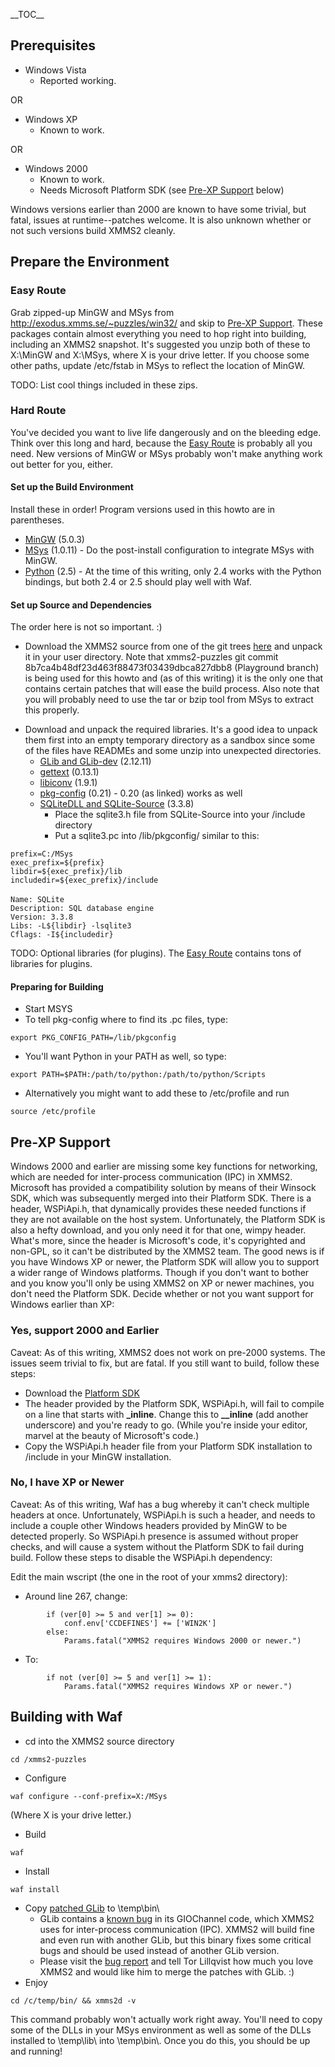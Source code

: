 __TOC__

==Prerequisites==
*Windows Vista
**Reported working.
OR
*Windows XP
**Known to work.
OR
*Windows 2000
**Known to work.
**Needs Microsoft Platform SDK (see [[#Pre-XP Support|Pre-XP Support]] below)

Windows versions earlier than 2000 are known to have some trivial, but fatal, issues at runtime--patches welcome. It is also unknown whether or not such versions build XMMS2 cleanly.

==Prepare the Environment==
===Easy Route===
Grab zipped-up MinGW and MSys from [http://exodus.xmms.se/~puzzles/win32/ http://exodus.xmms.se/~puzzles/win32/] and skip to [[#Pre-XP Support|Pre-XP Support]]. These packages contain almost everything you need to hop right into building, including an XMMS2 snapshot.
It's suggested you unzip both of these to X:\MinGW and X:\MSys, where X is your drive letter. If you choose some other paths, update /etc/fstab in MSys to reflect the location of MinGW.

TODO: List cool things included in these zips.

===Hard Route===
You've decided you want to live life dangerously and on the bleeding edge. Think over this long and hard, because the [[#Easy Route|Easy Route]] is probably all you need. New versions of MinGW or MSys probably won't make anything work out better for you, either.

====Set up the Build Environment====
Install these in order! Program versions used in this howto are in parentheses.
*[http://sourceforge.net/project/showfiles.php?group_id=2435 MinGW] (5.0.3)
*[http://sourceforge.net/project/showfiles.php?group_id=2435 MSys] (1.0.11) - Do the post-install configuration to integrate MSys with MinGW.
*[http://www.python.org/download/ Python] (2.5) - At the time of this writing, only 2.4 works with the Python bindings, but both 2.4 or 2.5 should play well with Waf.

====Set up Source and Dependencies====
The order here is not so important. :)

*Download the XMMS2 source from one of the git trees [http://git.xmms.se/ here] and unpack it in your user directory. Note that xmms2-puzzles git commit 8b7ca4b48df23d463f88473f03439dbca827dbb8 (Playground branch) is being used for this howto and (as of this writing) it is the only one that contains certain patches that will ease the build process. Also note that you will probably need to use the tar or bzip tool from MSys to extract this properly.

*Download and unpack the required libraries. It's a good idea to unpack them first into an empty temporary directory as a sandbox since some of the files have READMEs and some unzip into unexpected directories.
**[http://www.gimp.org/~tml/gimp/win32/downloads.html GLib and GLib-dev] (2.12.11)
**[http://sourceforge.net/project/showfiles.php?group_id=25167 gettext] (0.13.1)
**[http://sourceforge.net/project/showfiles.php?group_id=25167 libiconv] (1.9.1)
**[http://www.gimp.org/~tml/gimp/win32/downloads.html pkg-config] (0.21) - 0.20 (as linked) works as well
**[http://www.sqlite.org/download.html SQLiteDLL and SQLite-Source] (3.3.8)
***Place the sqlite3.h file from SQLite-Source into your /include directory
***Put a sqlite3.pc into /lib/pkgconfig/ similar to this:
 prefix=C:/MSys
 exec_prefix=${prefix}
 libdir=${exec_prefix}/lib
 includedir=${exec_prefix}/include
 
 Name: SQLite
 Description: SQL database engine
 Version: 3.3.8
 Libs: -L${libdir} -lsqlite3
 Cflags: -I${includedir}

TODO: Optional libraries (for plugins). The [[#Easy Route|Easy Route]] contains tons of libraries for plugins.

====Preparing for Building====
*Start MSYS
*To tell pkg-config where to find its .pc files, type:
 export PKG_CONFIG_PATH=/lib/pkgconfig
*You'll want Python in your PATH as well, so type:
 export PATH=$PATH:/path/to/python:/path/to/python/Scripts
*Alternatively you might want to add these to /etc/profile and run
 source /etc/profile

==Pre-XP Support==
Windows 2000 and earlier are missing some key functions for networking, which are needed for inter-process communication (IPC) in XMMS2. Microsoft has provided a compatibility solution by means of their Winsock SDK, which was subsequently merged into their Platform SDK. There is a header, WSPiApi.h, that dynamically provides these needed functions if they are not available on the host system. Unfortunately, the Platform SDK is also a hefty download, and you only need it for that one, wimpy header. What's more, since the header is Microsoft's code, it's copyrighted and non-GPL, so it can't be distributed by the XMMS2 team.
The good news is if you have Windows XP or newer, the Platform SDK will allow you to support a wider range of Windows platforms. Though if you don't want to bother and you know you'll only be using XMMS2 on XP or newer machines, you don't need the Platform SDK. Decide whether or not you want support for Windows earlier than XP:

===Yes, support 2000 and Earlier===
Caveat: As of this writing, XMMS2 does not work on pre-2000 systems. The issues seem trivial to fix, but are fatal. If you still want to build, follow these steps:

*Download the [http://www.microsoft.com/downloads/details.aspx?FamilyId=0BAF2B35-C656-4969-ACE8-E4C0C0716ADB&displaylang=en Platform SDK]
*The header provided by the Platform SDK, WSPiApi.h, will fail to compile on a line that starts with '''_inline'''. Change this to '''__inline''' (add another underscore) and you're ready to go. (<sarcasm>While you're inside your editor, marvel at the beauty of Microsoft's code.</sarcasm>)
*Copy the WSPiApi.h header file from your Platform SDK installation to /include in your MinGW installation.

===No, I have XP or Newer===
Caveat: As of this writing, Waf has a bug whereby it can't check multiple headers at once. Unfortunately, WSPiApi.h is such a header, and needs to include a couple other Windows headers provided by MinGW to be detected properly. So WSPiApi.h presence is assumed without proper checks, and will cause a system without the Platform SDK to fail during build. Follow these steps to disable the WSPiApi.h dependency:

Edit the main wscript (the one in the root of your xmms2 directory):
*Around line 267, change:
         if (ver[0] >= 5 and ver[1] >= 0):
             conf.env['CCDEFINES'] += ['WIN2K']
         else:
             Params.fatal("XMMS2 requires Windows 2000 or newer.")
*To:
         if not (ver[0] >= 5 and ver[1] >= 1):
             Params.fatal("XMMS2 requires Windows XP or newer.")

==Building with Waf==
*cd into the XMMS2 source directory
 cd /xmms2-puzzles
*Configure
 waf configure --conf-prefix=X:/MSys
(Where X is your drive letter.)
*Build
 waf
*Install
 waf install
*Copy [http://exodus.xmms.se/~juhovh/win32/libglib-2.0-0.dll patched GLib] to \temp\bin\
**GLib contains a [http://bugzilla.gnome.org/show_bug.cgi?id=425156 known bug] in its GIOChannel code, which XMMS2 uses for inter-process communication (IPC). XMMS2 will build fine and even run with another GLib, but this binary fixes some critical bugs and should be used instead of another GLib version.
**Please visit the [http://bugzilla.gnome.org/show_bug.cgi?id=425156 bug report] and tell Tor Lillqvist how much you love XMMS2 and would like him to merge the patches with GLib. :)
*Enjoy
 cd /c/temp/bin/ && xmms2d -v
This command probably won't actually work right away. You'll need to copy some of the DLLs in your MSys environment as well as some of the DLLs installed to \temp\lib\ into \temp\bin\. Once you do this, you should be up and running!